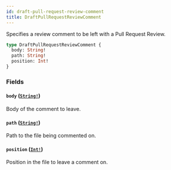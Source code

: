 ```yaml
---
id: draft-pull-request-review-comment
title: DraftPullRequestReviewComment
---
```


Specifies a review comment to be left with a Pull Request Review.

```graphql
type DraftPullRequestReviewComment {
  body: String!
  path: String!
  position: Int!
}
```

### Fields

#### `body` ([`String!`](/docs/api/scalars/string))

Body of the comment to leave.

#### `path` ([`String!`](/docs/api/scalars/string))

Path to the file being commented on.

#### `position` ([`Int!`](/docs/api/scalars/int))

Position in the file to leave a comment on.
